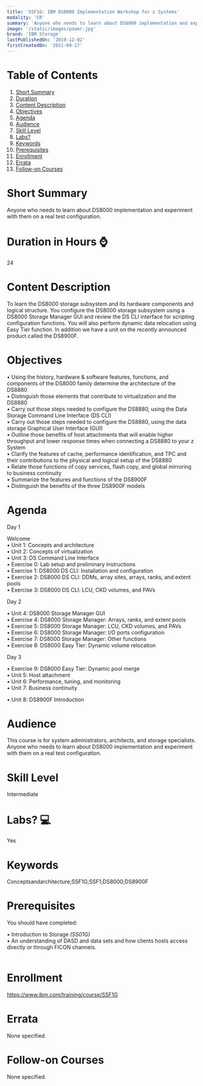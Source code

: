 ```yaml
---
title: 'SSF1G: IBM DS8000 Implementation Workshop for z Systems'
modality: 'CR'
summary: 'Anyone who needs to learn about DS8000 implementation and experiment with them on a real test configuration.'
image: '/static/images/power.jpg'
brand: 'IBM Storage'
lastPublishedOn: '2019-12-02'
firstCreatedOn: '2011-09-17'
---
```

# Table of Contents
1.  [Short Summary](#short-summary)
2.  [Duration](#duration-in-hours-)
3.  [Content Description](#content-description)
4.  [Objectives](#objectives)
5.  [Agenda](#agenda)
6.  [Audience](#audience)
7.  [Skill Level](#skill-level)
8.  [Labs?](#labs-)
9.  [Keywords](#keywords)
10. [Prerequisites](#prerequisites)
11. [Enrollment](#enrollment)
12. [Errata](#errata)
13. [Follow-on Courses](#follow-on-courses)

# Short Summary
Anyone who needs to learn about DS8000 implementation and experiment with them on a real test configuration.

# Duration in Hours ⌚
24

# Content Description
<p>To learn the DS8000 storage subsystem and its hardware components and logical structure. You configure the DS8000 storage subsystem using a DS8000 Storage Manager GUI and review the DS CLI interface for scripting configuration functions. You will also perform dynamic data relocation using Easy Tier function. In addition we have a unit on the recently announced product called the DS8900F.</p>

# Objectives
<p>• Using the history, hardware &amp; software features, functions, and components of the DS8000 family determine the architecture of the DS8880&nbsp;<br/>• Distinguish those elements that contribute to virtualization and the DS8880&nbsp;<br/>• Carry out those steps needed to configure the DS8880, using the Data Storage Command Line Interface (DS CLI)&nbsp;<br/>• Carry out those steps needed to configure the DS8880, using the data storage Graphical User Interface (GUI)&nbsp;<br/>• Outline those benefits of host attachments that will enable higher throughput and lower response times when connecting a DS8880 to your z System&nbsp;<br/>• Clarify the features of cache, performance identification, and TPC and their contributions to the physical and logical setup of the DS8880&nbsp;<br/>• Relate those functions of copy services, flash copy, and global mirroring to business continuity&nbsp;<br/>• Summarize the features and functions of the DS8900F<br/>• Distinguish the benefits of the three DS8900F models</p>

# Agenda
<p>Day 1</p><p>Welcome<br/>• Unit 1: Concepts and architecture<br/>• Unit 2: Concepts of virtualization<br/>• Unit 3: DS Command Line Interface<br/>• Exercise 0: Lab setup and preliminary instructions<br/>• Exercise 1: DS8000 DS CLI: Installation and configuration<br/>• Exercise 2: DS8000 DS CLI: DDMs, array sites, arrays, ranks, and extent pools<br/>• Exercise 3: DS8000 DS CLI: LCU, CKD volumes, and PAVs</p><p>Day 2</p><p>• Unit 4: DS8000 Storage Manager GUI<br/>• Exercise 4: DS8000 Storage Manager: Arrays, ranks, and extent pools<br/>• Exercise 5: DS8000 Storage Manager: LCU, CKD volumes, and PAVs<br/>• Exercise 6: DS8000 Storage Manager: I/O ports configuration<br/>• Exercise 7: DS8000 Storage Manager: Other functions<br/>• Exercise 8: DS8000 Easy Tier: Dynamic volume relocation</p><p>Day 3</p><p>• Exercise 9: DS8000 Easy Tier: Dynamic pool merge<br/>• Unit 5: Host attachment<br/>• Unit 6: Performance, tuning, and monitoring<br/>• Unit 7: Business continuity</p><p>• Unit 8: DS8900F Introduction</p>

# Audience
<p>This course is for system administrators, architects, and storage specialists. Anyone who needs to learn about DS8000 implementation and experiment with them on a real test configuration.</p>

# Skill Level
Intermediate

# Labs? 💻
Yes

# Keywords
Conceptsandarchitecture;SSF1G;SSF1;DS8000;DS8900F

# Prerequisites
<p>You should have completed:</p><p>• Introduction to Storage <i>(SS01G)</i><br/>• An understanding of DASD and data sets and how clients hosts access directly or through FICON channels.<br/>&nbsp;</p>

# Enrollment
https://www.ibm.com/training/course/SSF1G

# Errata
None specified.

# Follow-on Courses
None specified.

